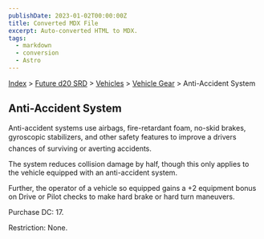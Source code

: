 ```yaml
---
publishDate: 2023-01-02T00:00:00Z
title: Converted MDX File
excerpt: Auto-converted HTML to MDX.
tags:
  - markdown
  - conversion
  - Astro
---
```






[Index](-index) > [Future d20 SRD](future-d20-srd-index) > [Vehicles](future-d20-srd-vehicles-index) > [Vehicle Gear](future-d20-srd-vehicles-vehicle-gear-index) > Anti-Accident System




## Anti-Accident System


Anti-accident systems use airbags, fire-retardant foam, no-skid brakes, gyroscopic stabilizers, and other safety features to improve a drivers chances of surviving or averting accidents.


The system reduces collision damage by half, though this only applies to the vehicle equipped with an anti-accident system.


Further, the operator of a vehicle so equipped gains a +2 equipment bonus on Drive or Pilot checks to make hard brake or hard turn maneuvers.


Purchase DC: 17.


Restriction: None.



